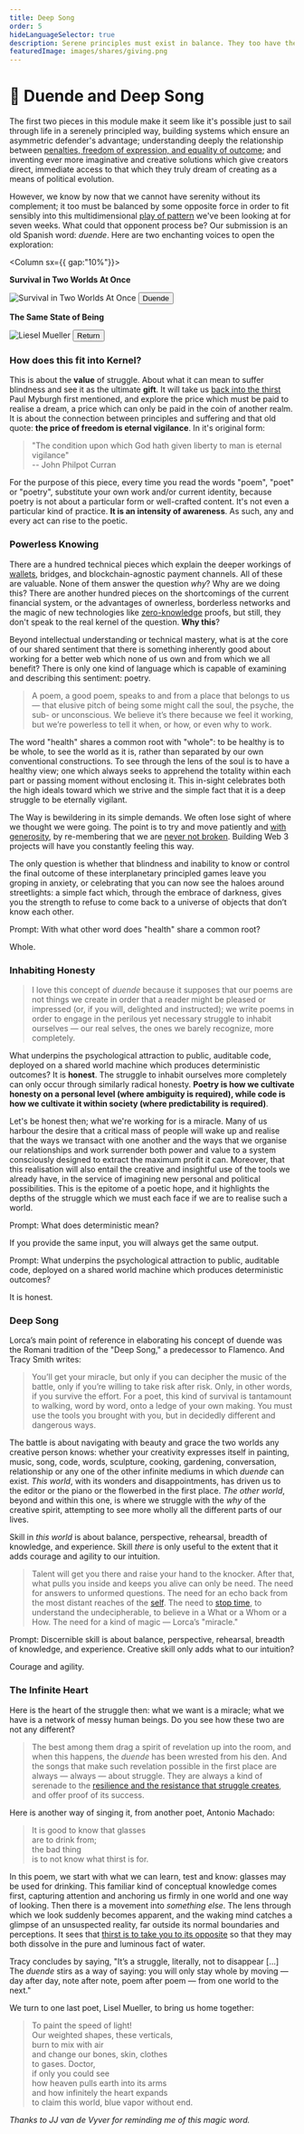 ```yaml
---
title: Deep Song
order: 5
hideLanguageSelector: true
description: Serene principles must exist in balance. They too have their complementary opposite - in this case, duende; the mystery, the roots fastened in the mire that we all know and all ignore.
featuredImage: images/shares/giving.png
---
```


# 🐉 Duende and Deep Song

The first two pieces in this module make it seem like it's possible just to sail through life in a serenely principled way, building systems which ensure an asymmetric defender's advantage; understanding deeply the relationship between [penalties, freedom of expression, and equality of outcome](/learn/module-2/money-speech/#clarifying-metaphors); and inventing ever more imaginative and creative solutions which give creators direct, immediate access to that which they truly dream of creating as a means of political evolution.

However, we know by now that we cannot have serenity without its complement; it too must be balanced by some opposite force in order to fit sensibly into this multidimensional [play of pattern](/learn/module-0/play-of-pattern) we've been looking at for seven weeks. What could that opponent process be? Our submission is an old Spanish word: _duende_. Here are two enchanting voices to open the exploration:

<Column sx={{ gap:"10%"}}>

<Box>

**Survival in Two Worlds At Once**

<Aligner center>
    <Image alt="Survival in Two Worlds At Once" src="/images/mod6-img/duende.jpg" />
</Aligner>

<Aligner center>
<Button to="https://poets.org/text/survival-two-worlds-once-federico-garcia-lorca-and-duende">
    Duende
</Button>
</Aligner>

</Box>

<Box>

**The Same State of Being**

<Aligner center>
    <Link to="https://www.poetryfoundation.org/poems/52577/monet-refuses-the-operation-56d231289e6db">
        <Image alt="Liesel Mueller" src="/images/mod6-img/liesel_mueller.jpg" />
    </Link>
</Aligner>

<Aligner center>
<Button to="https://www.youtube.com/watch?v=dR1j-o_0x5A">
    Return
</Button>
</Aligner>

</Box>

</Column>

### How does this fit into Kernel?

This is about the **value** of struggle. About what it can mean to suffer blindness and see it 
as the ultimate **gift**. It will take us [back into the thirst](/learn/module-0/conversation/#the-thirst-for-truth) Paul Myburgh first mentioned, and explore the price which must be paid to realise a dream, a price which can only be paid in the coin of another realm. It is about the connection between principles and suffering and that old quote: **the price of freedom is eternal vigilance**. In it's original form:

> "The condition upon which God hath given liberty to man is eternal vigilance"  
> -- John Philpot Curran

For the purpose of this piece, every time you read the words "poem", "poet" or "poetry", 
substitute your own work and/or current identity, because poetry is not about a particular form 
or well-crafted content. It's not even a particular kind of practice. **It is an intensity of 
awareness**. As such, any and every act can rise to the poetic.

### Powerless Knowing

There are a hundred technical pieces which explain the deeper workings of [wallets](https://billyrennekamp.medium.com/account-coordinator-a-proposal-for-the-future-of-wallets-9fc54032a202), bridges, and blockchain-agnostic payment channels. All of these are valuable. None of them answer the question _why_? Why are we doing this? There are another hundred pieces on the shortcomings of the current financial system, or the advantages of ownerless, borderless networks and the magic of new technologies like [zero-knowledge](/resources/zero-knowledge) proofs, but still, they don't speak to the real kernel of the question. **Why this**? 

Beyond intellectual understanding or technical mastery, what is at the core of our shared sentiment that there is something inherently good about working for a better web which none of us own and from which we all benefit? There is only one kind of language which is capable of examining and describing this sentiment: poetry.

> A poem, a good poem, speaks to and from a place that belongs to us — that elusive pitch of 
being some might call the soul, the psyche, the sub- or unconscious. We believe it’s there 
because we feel it working, but we’re powerless to tell it when, or how, or even why to work.

The word "health" shares a common root with "whole": to be healthy is to be whole, to see the 
world as it is, rather than separated by our own conventional constructions. To see through the 
lens of the <Link to="https://andytudhope.africa/soul">soul</Link> is to have a healthy view; one 
which always seeks to apprehend the totality within each part or passing moment without 
enclosing it. This in-sight celebrates both the high ideals toward which we strive and the simple 
fact that it is a deep struggle to be eternally vigilant. 

The Way is bewildering in its simple demands. We often lose sight of where we thought we were going. The point is to try and move patiently and [with generosity](https://youtu.be/m4XkmPxpogI?t=147), by re-membering that we are [never not broken](https://www.scienceandnonduality.com/article/the-goddess-of-never-not-broken). Building Web 3 projects will have you constantly feeling this way. 

The only question is whether that blindness and inability to know or control the final outcome of these interplanetary principled games leave you groping in anxiety, or celebrating that you can now see the haloes around streetlights: a simple fact which, through the embrace of darkness, gives you the strength to refuse to come back to a universe of objects that don’t know each other.

<Flash>

<Card>

Prompt: With what other word does "health" share a common root?

Whole.

</Card>

</Flash>

### Inhabiting Honesty

> I love this concept of _duende_ because it supposes that our poems are not things we create 
in order that a reader might be pleased or impressed (or, if you will, delighted and instructed); 
we write poems in order to engage in the perilous yet necessary struggle to inhabit ourselves — 
our real selves, the ones we barely recognize, more completely.

What underpins the psychological attraction to public, auditable code, deployed on a shared world machine which produces deterministic outcomes? It is **honest**. The struggle to inhabit ourselves more completely can only occur through similarly radical honesty. **Poetry is how we cultivate honesty on a personal level (where ambiguity is required), while code is how we cultivate it within society (where predictability is required)**.

Let's be honest then; what we're working for is a miracle. Many of us harbour the desire that a 
critical mass of people will wake up and realise that the ways we transact with one another 
and the ways that we organise our relationships and work surrender both power and value to a 
system consciously designed to extract the maximum profit it can. Moreover, that this 
realisation will also entail the creative and insightful use of the tools we already have, in the 
service of imagining new personal and political possibilities. This is the epitome of a 
poetic hope, and it highlights the depths of the struggle which we must each face if we are to 
realise such a world.

<Flash>

<Card>

Prompt: What does deterministic mean?

If you provide the same input, you will always get the same output.

</Card>

<Card>

Prompt: What underpins the psychological attraction to public, auditable code, deployed on a shared world machine which produces deterministic outcomes?

It is honest.

</Card>

</Flash>

### Deep Song

<Link to="https://www.youtube.com/watch?v=gtTpIj2xRcM">Lorca’s main point</Link> of reference in elaborating his concept of duende was the Romani tradition of the "Deep Song," a predecessor to Flamenco. And Tracy Smith writes:

> You’ll get your miracle, but only if you can decipher the music of the battle, only if 
you’re willing to take risk after risk. Only, in other words, if you survive the effort. For a 
poet, this kind of survival is tantamount to walking, <Link to="https://living.thebluebook.co.za/love/promised_matter.html">word by word, onto a ledge of your own making</Link>. You must use the tools you brought with you, but in decidedly different and dangerous ways.

The battle is about navigating with beauty and grace the two worlds any creative person knows: 
whether your creativity expresses itself in painting, music, song, code, words, sculpture, 
cooking, gardening, conversation, relationship or any one of the other infinite mediums in 
which _duende_ can exist. _This world_, with its wonders and disappointments, has driven us to 
the editor or the piano or the flowerbed in the first place. _The other world_, beyond and within this one, is where we struggle with the _why_ of the creative spirit, attempting to see more wholly all the different parts of our lives. 

Skill in _this world_ is about balance, perspective,  rehearsal, breadth of knowledge, and experience. Skill _there_ is only useful to the extent that it adds courage and agility to our intuition. 

> Talent will get you there and raise your hand to the knocker. After that, what pulls you 
inside and keeps you alive can only be need. The need for answers to unformed questions. The 
need for an echo back from the most distant reaches of the [self](/learn/module-4/self-enquiry). 
The need to [stop time](/learn/module-3/time), to understand the undecipherable, to believe in 
a What or a Whom or a How. The need for a kind of magic — Lorca’s "miracle."

<Flash>

<Card>

Prompt: Discernible skill is about balance, perspective, rehearsal, breadth of knowledge, and experience. Creative skill only adds what to our intuition?

Courage and agility.

</Card>

</Flash>

### The Infinite Heart

Here is the heart of the struggle then: what we want is a miracle; what we have is a network of messy human beings. Do you see how these two are not any different? 

> The best among them drag a spirit of revelation up into the room, and when this happens, 
the _duende_ has been wrested from his den. And the songs that make such revelation possible 
in the first place are always — always — about struggle. They are always a kind of serenade to 
the [resilience and the resistance that struggle creates](/learn/module-1/joyful-subversion), 
and offer proof of its success.

Here is another way of singing it, from another poet, Antonio Machado:

> It is good to know that glasses  
are to drink from;  
the bad thing  
is to not know what thirst is for.

In this poem, we start with what we can learn, test and know: glasses may be used for drinking. This familiar kind of conceptual knowledge comes first, capturing attention and anchoring us firmly in one world and one way of looking. Then there is a movement into _something else_. The lens through which we look suddenly becomes apparent, and the waking mind catches a glimpse of an unsuspected reality, far outside its normal boundaries and perceptions. It sees that [thirst is to take you to its opposite](/learn/module-0/conversation/#the-thirst-for-truth) so that they may both dissolve in the pure and luminous fact of water.

Tracy concludes by saying, "It’s a struggle, literally, not to disappear [...] The _duende_ 
stirs as a way of saying: you will only stay whole by moving — day after day, note after note, 
poem after poem — from one world to the next."

We turn to one last poet, Lisel Mueller, to bring us home together:

>  To paint the speed of light!  
Our weighted shapes, these verticals,  
burn to mix with air  
and change our bones, skin, clothes  
to gases.  Doctor,  
if only you could see  
how heaven pulls earth into its arms  
and how infinitely the heart expands  
to claim this world, blue vapor without end.  

*Thanks to <Link to="https://earthchild.africa/">JJ van de Vyver</Link> for reminding me of this magic word.*
